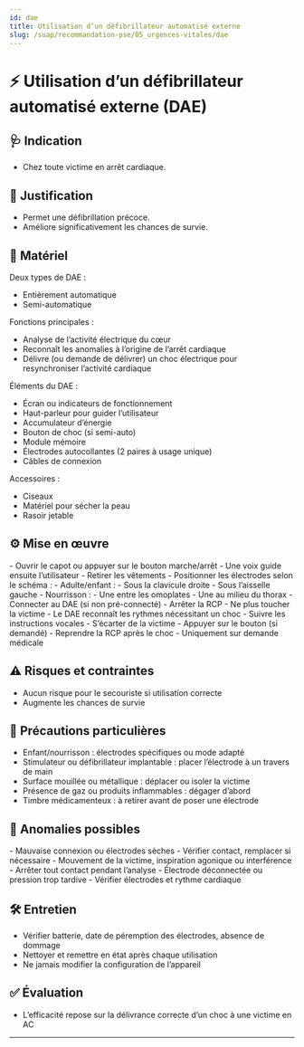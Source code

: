 ---
id: dae
title: Utilisation d’un défibrillateur automatisé externe
slug: /suap/recommandation-pse/05_urgences-vitales/dae
---


# ⚡ Utilisation d’un défibrillateur automatisé externe (DAE)

## 🩺 Indication

- Chez toute victime en arrêt cardiaque.

## 🧾 Justification

- Permet une défibrillation précoce.
- Améliore significativement les chances de survie.

## 🧰 Matériel

Deux types de DAE :
- Entièrement automatique
- Semi-automatique

Fonctions principales :
- Analyse de l’activité électrique du cœur
- Reconnaît les anomalies à l’origine de l’arrêt cardiaque
- Délivre (ou demande de délivrer) un choc électrique pour resynchroniser l’activité cardiaque

Éléments du DAE :
- Écran ou indicateurs de fonctionnement
- Haut-parleur pour guider l’utilisateur
- Accumulateur d’énergie
- Bouton de choc (si semi-auto)
- Module mémoire
- Électrodes autocollantes (2 paires à usage unique)
- Câbles de connexion

Accessoires :
- Ciseaux
- Matériel pour sécher la peau
- Rasoir jetable

## ⚙️ Mise en œuvre

<Tabs>
  <TabItem value="1" label="1. Mise en marche">
  - Ouvrir le capot ou appuyer sur le bouton marche/arrêt  
  - Une voix guide ensuite l’utilisateur
  </TabItem>
  <TabItem value="2" label="2. Connexion des électrodes">
  - Retirer les vêtements  
  - Positionner les électrodes selon le schéma :  
    - Adulte/enfant :  
      - Sous la clavicule droite  
      - Sous l’aisselle gauche  
    - Nourrisson :  
      - Une entre les omoplates  
      - Une au milieu du thorax  
  - Connecter au DAE (si non pré-connecté)
  </TabItem>
  <TabItem value="3" label="3. Analyse du rythme cardiaque">
  - Arrêter la RCP  
  - Ne plus toucher la victime  
  - Le DAE reconnaît les rythmes nécessitant un choc
  </TabItem>
  <TabItem value="4" label="4. Délivrance du choc">
  - Suivre les instructions vocales  
  - S’écarter de la victime  
  - Appuyer sur le bouton (si demandé)  
  - Reprendre la RCP après le choc
  </TabItem>
  <TabItem value="5" label="5. Arrêt de l’appareil">
  - Uniquement sur demande médicale
  </TabItem>
</Tabs>

## ⚠️ Risques et contraintes

- Aucun risque pour le secouriste si utilisation correcte
- Augmente les chances de survie

## 📌 Précautions particulières

- Enfant/nourrisson : électrodes spécifiques ou mode adapté
- Stimulateur ou défibrillateur implantable : placer l’électrode à un travers de main
- Surface mouillée ou métallique : déplacer ou isoler la victime
- Présence de gaz ou produits inflammables : dégager d’abord
- Timbre médicamenteux : à retirer avant de poser une électrode

## 🧪 Anomalies possibles

<Tabs>
  <TabItem value="connexions" label="Électrodes non reconnues">
  - Mauvaise connexion ou électrodes sèches  
  - Vérifier contact, remplacer si nécessaire
  </TabItem>
  <TabItem value="mouvements" label="Mouvement détecté">
  - Mouvement de la victime, inspiration agonique ou interférence  
  - Arrêter tout contact pendant l’analyse
  </TabItem>
  <TabItem value="charge" label="Charge interrompue">
  - Électrode déconnectée ou pression trop tardive  
  - Vérifier électrodes et rythme cardiaque
  </TabItem>
</Tabs>

## 🛠️ Entretien

- Vérifier batterie, date de péremption des électrodes, absence de dommage
- Nettoyer et remettre en état après chaque utilisation
- Ne jamais modifier la configuration de l’appareil

## ✅ Évaluation

- L’efficacité repose sur la délivrance correcte d’un choc à une victime en AC

---